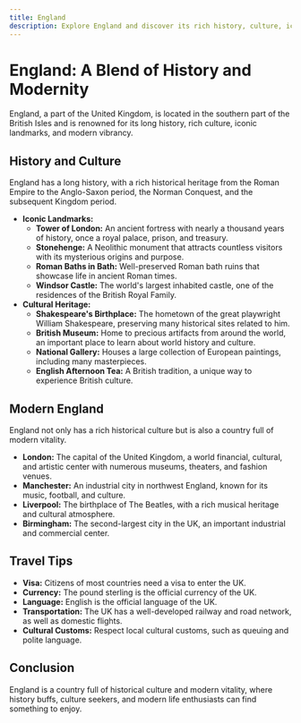```yaml
---
title: England
description: Explore England and discover its rich history, culture, iconic landmarks, and modern vibrancy.
---
```


# England: A Blend of History and Modernity

England, a part of the United Kingdom, is located in the southern part of the British Isles and is renowned for its long history, rich culture, iconic landmarks, and modern vibrancy.

## History and Culture

England has a long history, with a rich historical heritage from the Roman Empire to the Anglo-Saxon period, the Norman Conquest, and the subsequent Kingdom period.

- **Iconic Landmarks:**
  - **Tower of London:** An ancient fortress with nearly a thousand years of history, once a royal palace, prison, and treasury.
  - **Stonehenge:** A Neolithic monument that attracts countless visitors with its mysterious origins and purpose.
  - **Roman Baths in Bath:** Well-preserved Roman bath ruins that showcase life in ancient Roman times.
  - **Windsor Castle:** The world's largest inhabited castle, one of the residences of the British Royal Family.
- **Cultural Heritage:**
  - **Shakespeare's Birthplace:** The hometown of the great playwright William Shakespeare, preserving many historical sites related to him.
  - **British Museum:** Home to precious artifacts from around the world, an important place to learn about world history and culture.
  - **National Gallery:** Houses a large collection of European paintings, including many masterpieces.
  - **English Afternoon Tea:** A British tradition, a unique way to experience British culture.

## Modern England

England not only has a rich historical culture but is also a country full of modern vitality.

- **London:** The capital of the United Kingdom, a world financial, cultural, and artistic center with numerous museums, theaters, and fashion venues.
- **Manchester:** An industrial city in northwest England, known for its music, football, and culture.
- **Liverpool:** The birthplace of The Beatles, with a rich musical heritage and cultural atmosphere.
- **Birmingham:** The second-largest city in the UK, an important industrial and commercial center.

## Travel Tips

- **Visa:** Citizens of most countries need a visa to enter the UK.
- **Currency:** The pound sterling is the official currency of the UK.
- **Language:** English is the official language of the UK.
- **Transportation:** The UK has a well-developed railway and road network, as well as domestic flights.
- **Cultural Customs:** Respect local cultural customs, such as queuing and polite language.

## Conclusion

England is a country full of historical culture and modern vitality, where history buffs, culture seekers, and modern life enthusiasts can find something to enjoy.
